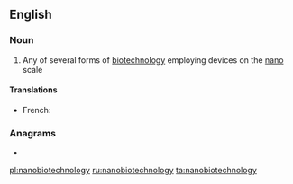 ==English==

===Noun===
{{wikipedia}}
{{en-noun|~|nanobiotechnologies}}

# Any of several forms of [[biotechnology]] employing devices on the [[nano]] scale

====Translations====
{{trans-top|any of several forms of biotechnology employing devices on the nano scale}}
* French: {{t|fr|nanobiotechnologie|f}}
{{trans-mid}}
{{trans-bottom}}

===Anagrams===
* {{l|en|bionanotechnology}}

[[pl:nanobiotechnology]]
[[ru:nanobiotechnology]]
[[ta:nanobiotechnology]]